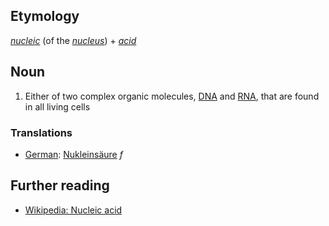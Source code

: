 == Etymology ==
''[[nucleic]]'' (of the ''[[nucleus]]'') + ''[[acid]]''

== Noun ==
#Either of two complex organic molecules, [[DNA]] and [[RNA]], that are found in all living cells

=== Translations ===
*[[German]]: [[Nukleinsäure]] ''f''

== Further reading ==
*[[en:Nucleic acid|Wikipedia: Nucleic acid]]